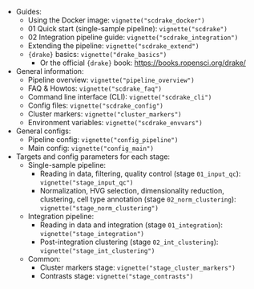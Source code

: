 - Guides:
  - Using the Docker image: `vignette("scdrake_docker")`
  - 01 Quick start (single-sample pipeline): `vignette("scdrake")`
  - 02 Integration pipeline guide: `vignette("scdrake_integration")`
  - Extending the pipeline: `vignette("scdrake_extend")`
  - `{drake}` basics: `vignette("drake_basics")`
    - Or the official `{drake}` book: <https://books.ropensci.org/drake/>
- General information:
  - Pipeline overview: `vignette("pipeline_overview")`
  - FAQ & Howtos: `vignette("scdrake_faq")`
  - Command line interface (CLI): `vignette("scdrake_cli")`
  - Config files: `vignette("scdrake_config")`
  - Cluster markers: `vignette("cluster_markers")`
  - Environment variables: `vignette("scdrake_envvars")`
- General configs:
    - Pipeline config: `vignette("config_pipeline")`
    - Main config: `vignette("config_main")`
- Targets and config parameters for each stage:
  - Single-sample pipeline:
    - Reading in data, filtering, quality control (stage `01_input_qc`): `vignette("stage_input_qc")`
    - Normalization, HVG selection, dimensionality reduction, clustering, cell type annotation (stage `02_norm_clustering`):
      `vignette("stage_norm_clustering")`
  - Integration pipeline:
    - Reading in data and integration (stage `01_integration`): `vignette("stage_integration")`
    - Post-integration clustering (stage `02_int_clustering`): `vignette("stage_int_clustering")`
  - Common:
    - Cluster markers stage: `vignette("stage_cluster_markers")`
    - Contrasts stage: `vignette("stage_contrasts")`
